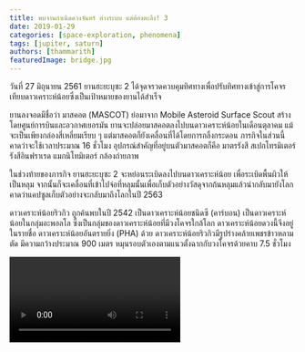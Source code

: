 ```yaml
---
title: พบจานกำเนิดดวงจันทร์ ต่างระบบ แต่ต้องตะลึง! 3
date: 2019-01-29
categories: [space-exploration, phenomena]
tags: [jupiter, saturn]
authors: [thammarith]
featuredImage: bridge.jpg
---
```


วันที่ 27 มิถุนายน 2561 ยานฮะยะบุซะ 2 ได้จุดจรวดควบคุมทิศทางเพื่อปรับทิศทางเข้าสู่การโคจรเทียบดาวเคราะห์น้อยซึ่งเป็นเป้าหมายของยานได้สำเร็จ

ยานลงจอดมีชื่อว่า มาสคอต (MASCOT) ย่อมาจาก Mobile Asteroid Surface Scout สร้างโดยศูนย์การบินและอวกาศเยอรมัน ยานจะปล่อยมาสคอตลงไปบนดาวเคราะห์น้อยในเดือนตุลาคม แม้จะเป็นเพียงกล่องสี่เหลี่ยมเรียบ ๆ แต่มาสคอตก็ยังเคลื่อนที่ได้โดยการกลิ้งกระดอน ภารกิจในส่วนนี้คาดว่าจะใช้เวลาประมาณ 16 ชั่วโมง อุปกรณ์สำคัญที่อยู่บนตัวมาสคอตก็คือ มาตรรังสี สเปกโทรมิเตอร์รังสีอินฟราเรด แมกนิโทมิเตอร์ กล้องถ่ายภาพ

ในช่วงท้ายของภารกิจ ยานฮะยะบุซะ 2 จะหย่อนระเบิดลงไปบนดาวเคราะห์น้อย เพื่อระเบิดพื้นผิวให้เป็นหลุม จากนั้นก็จะเคลื่อนที่เข้าไปจ่อที่หลุมนั้นเพื่อเก็บตัวอย่างวัสดุจากก้นหลุมแล้วนำกลับมายังโลก คาดว่าแคปซูลเก็บตัวอย่างจะกลับมาถึงโลกในปี 2563

ดาวเคราะห์น้อยริวกิว ถูกค้นพบในปี 2542 เป็นดาวเคราะห์น้อยชนิดซี (คาร์บอน) เป็นดาวเคราะห์น้อยในกลุ่มอะพอลโล ซึ่งเป็นกลุ่มของดาวเคราะห์น้อยที่มีวงโคจรใกล้โลก ดาวเคราะห์น้อยดวงนี้จึงอยู่ในรายชื่อ ดาวเคราะห์น้อยอันตรายยิ่ง (PHA) ด้วย ดาวเคราะห์น้อยริวกิวมีรูปร่างคล้ายเพชรข้าวหลามตัด มีความกว้างประมาณ 900 เมตร หมุนรอบตัวเองตามแนวตั้งฉากกับวงโคจรด้วยคาบ 7.5 ชั่วโมง

<Video url="https://www.youtube.com/watch?v=dQw4w9WgXcQ" />

“ตอนนี้ เรามองเห็นหลุมอุกกาบาต มองเห็นก้อนหิน เห็นสภาพภูมิประเทศที่มีความหลากหลายอย่างมากในแต่ละพื้นที่ เป็นทั้งเรื่องน่าประหลาดใจในแง่วิทยาศาสตร์ และเป็นความท้าทายทางวิศวกรรมด้วย” ยุอิชิ ซึดะ ผู้จัดการโครงการของฮะยะบุซะ 2 กล่าว

![ทดสอบรูปภาพ, jsdfkljsdlfkdjsf](/test-image.png)

![ทดสอบรูปภาพ, jsdfkljsdlfkdjsf](/test-image.png 'withcaption')

การสำรวจดาวเคราะห์น้อยครั้งนี้ไม่ใช่ครั้งแรกของแจ็กซา ในปี 2553 แจ็กซาได้ส่งยานฮะยะบุซะไปสำรวจดาวเคราะห์น้อยชื่ออิโตะกะวะมาแล้ว แม้ในครั้งนั้นมีปัญหามากมาย แต่ยานก็ยังนำฝุ่นจากผิวดาวเคราะห์น้อยกลับมายังโลกได้สำเร็จ ในภารกิจของฮะยะบุซะ 2 นี้จะละเอียดกว่าที่ภารกิจของฮะยะบุซะมาก
